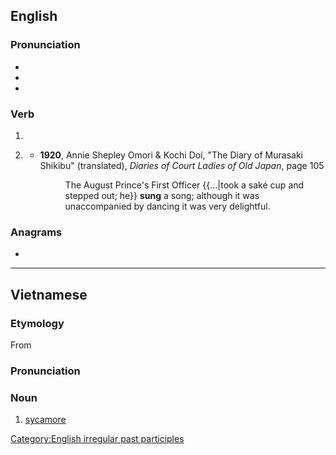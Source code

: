 {{also|súng|sừng|suŋ}}
==English==

===Pronunciation===
* {{IPA|/sʌŋ/|lang=en}}
* {{audio|en-us-sung.ogg|Audio (US)|lang=en}}
* {{rhymes|ʌŋ|lang=en}}

===Verb===
{{head|en|past participle}}

# {{past participle of|sing|lang=en|nocat=1}}
# {{lb|en|archaic}} {{en-simple past of|sing}}
#* '''1920''', Annie Shepley Omori & Kochi Doi, "The Diary of Murasaki Shikibu" (translated), ''Diaries of Court Ladies of Old Japan'', page 105
#*: The August Prince's First Officer {{...|took a saké cup and stepped out; he}} '''sung''' a song; although it was unaccompanied by dancing it was very delightful.

===Anagrams===
* {{anagrams|en|Ngus|Ungs|gnus|guns|nugs|snug}}

[[Category:English irregular past participles]]

----

==Vietnamese==

===Etymology===
From {{inh|vi|mkh-vie-pro|*t-ruːŋ||}}

===Pronunciation===
{{vi-pron}}

===Noun===
{{vi-noun|cls=[[cây]], [[trái]], [[quả]]}}

# [[sycamore]]

{{C|vi|Trees}}